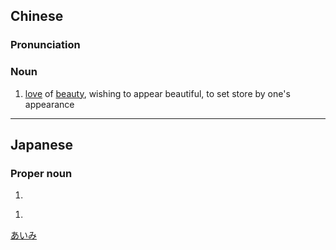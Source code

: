 {{also|爱美}}
==Chinese==
{{zh-forms|s=爱美}}

===Pronunciation===
{{zh-pron
|m=àiměi
|cat=n
}}

===Noun===
{{zh-noun}}

# [[love]] of [[beauty]], wishing to appear beautiful, to set store by one's appearance

----

==Japanese==
{{ja-kanjitab}}

===Proper noun===
{{ja-pos|あいみ|proper}}

# {{given name|female|lang=ja}}

{{ja-pos|まなみ|proper}}

# {{given name|female|lang=ja}}

[[Category:Japanese female given names|あいみ]]